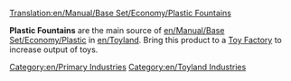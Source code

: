 [[Translation:en/Manual/Base Set/Economy/Plastic Fountains]]

{{en/Industries|image=PlasticFountains.png
|name=Plastic Fountains
|climates=[[en/Toyland]]
|accepts=Nothing
|produces=[[en/Manual/Base Set/Economy/Plastic]]
|notes=Not present in other [[en/Manual/Climates]].
}}

'''Plastic Fountains''' are the main source of [[en/Manual/Base Set/Economy/Plastic]] in [[en/Toyland]]. Bring this product to a [[en/Manual/Base Set/Economy/Toy Factory|Toy Factory]] to increase output of toys.

{{en/Navbox Industries}}

[[Category:en/Primary Industries]]
[[Category:en/Toyland Industries]]